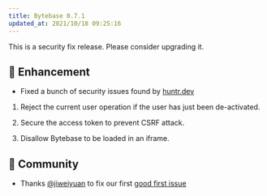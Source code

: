 ```yaml
---
title: Bytebase 0.7.1
updated_at: 2021/10/18 09:25:16
---
```


This is a security fix release. Please consider upgrading it.

## 🎄 Enhancement

- Fixed a bunch of security issues found by [huntr.dev](https://huntr.dev)

1. Reject the current user operation if the user has just been de-activated.

2. Secure the access token to prevent CSRF attack.

3. Disallow Bytebase to be loaded in an iframe.

## 🎠 Community

- Thanks [@jiweiyuan](https://github.com/jiweiyuan) to fix our first [good first issue](https://github.com/bytebase/bytebase/issues/11)

<IncludeBlock url="/docs/get-started/install/install-upgrade"></IncludeBlock>
